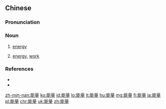 ==Chinese==
{{zh-forms}}

===Pronunciation===
{{zh-pron
|m=néngliàng
|c=nang4 loeng6
|mn=xm,tw:lêng-liōng/qz:nn̂g-liōng/zz:lêng-liāng
|ma=y
|cat=n
}}

===Noun===
{{zh-noun}}

# {{lb|zh|Intermediate Mandarin}} [[energy]]
# {{lb|zh|physics}} [[energy]], [[work]] {{gloss|SI unit}}

===References===
* {{pedialite|能量|lang=zh}}
* {{pedialite|energy}}

[[zh-min-nan:能量]]
[[ko:能量]]
[[id:能量]]
[[lo:能量]]
[[lt:能量]]
[[hu:能量]]
[[mg:能量]]
[[fj:能量]]
[[ja:能量]]
[[pl:能量]]
[[chr:能量]]
[[uk:能量]]
[[zh:能量]]
